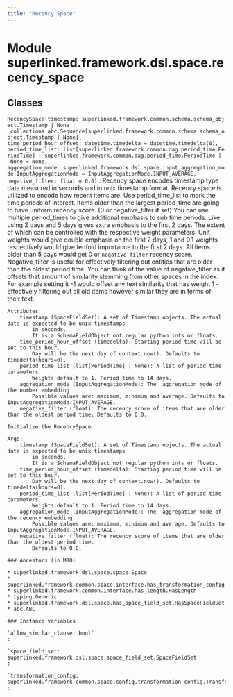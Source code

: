 ```yaml
---
title: "Recency Space"
---
```


Module superlinked.framework.dsl.space.recency_space
====================================================

Classes
-------

`RecencySpace(timestamp: superlinked.framework.common.schema.schema_object.Timestamp | None | collections.abc.Sequence[superlinked.framework.common.schema.schema_object.Timestamp | None], time_period_hour_offset: datetime.timedelta = datetime.timedelta(0), period_time_list: list[superlinked.framework.common.dag.period_time.PeriodTime] | superlinked.framework.common.dag.period_time.PeriodTime | None = None, aggregation_mode: superlinked.framework.dsl.space.input_aggregation_mode.InputAggregationMode = InputAggregationMode.INPUT_AVERAGE, negative_filter: float = 0.0)`
:   Recency space encodes timestamp type data measured in seconds and in unix timestamp format.
    Recency space is utilized to encode how recent items are. Use period_time_list
    to mark the time periods of interest.
    Items older than the largest period_time are going to have uniform recency score. (0 or negative_filter if set)
    You can use multiple period_times to give additional emphasis to sub time periods.
    Like using 2 days and 5 days gives extra emphasis to the first 2 days. The extent of which can be controlled with
    the respective weight parameters.
    Unit weights would give double emphasis on the first 2 days, 1 and 0.1 weights respectively
    would give tenfold importance to the first 2 days.
    All items older than 5 days would get 0 or `negative_filter` recency score.
    Negative_filter is useful for effectively filtering out entities that are older than the oldest period time.
    You can think of the value of negative_filter as it offsets that amount of similarity stemming from other
    spaces in the index. For example setting it -1 would offset any text similarity that has weight 1 - effectively
    filtering out all old items however similar they are in terms of their text.
    
    Attributes:
        timestamp (SpaceFieldSet): A set of Timestamp objects. The actual data is expected to be unix timestamps
            in seconds.
            It is a SchemaFieldObject not regular python ints or floats.
        time_period_hour_offset (timedelta): Starting period time will be set to this hour.
            Day will be the next day of context.now(). Defaults to timedelta(hours=0).
        period_time_list (list[PeriodTime] | None): A list of period time parameters.
            Weights default to 1. Period time to 14 days.
        aggregation_mode (InputAggregationMode): The  aggregation mode of the number embedding.
            Possible values are: maximum, minimum and average. Defaults to InputAggregationMode.INPUT_AVERAGE.
        negative_filter (float): The recency score of items that are older than the oldest period time. Defaults to 0.0.
    
    Initialize the RecencySpace.
    
    Args:
        timestamp (SpaceFieldSet): A set of Timestamp objects. The actual data is expected to be unix timestamps
            in seconds.
            It is a SchemaFieldObject not regular python ints or floats.
        time_period_hour_offset (timedelta): Starting period time will be set to this hour.
            Day will be the next day of context.now(). Defaults to timedelta(hours=0).
        period_time_list (list[PeriodTime] | None): A list of period time parameters.
            Weights default to 1. Period time to 14 days.
        aggregation_mode (InputAggregationMode): The  aggregation mode of the recency embedding.
            Possible values are: maximum, minimum and average. Defaults to InputAggregationMode.INPUT_AVERAGE.
        negative_filter (float): The recency score of items that are older than the oldest period time.
            Defaults to 0.0.

    ### Ancestors (in MRO)

    * superlinked.framework.dsl.space.space.Space
    * superlinked.framework.common.space.interface.has_transformation_config.HasTransformationConfig
    * superlinked.framework.common.interface.has_length.HasLength
    * typing.Generic
    * superlinked.framework.dsl.space.has_space_field_set.HasSpaceFieldSet
    * abc.ABC

    ### Instance variables

    `allow_similar_clause: bool`
    :

    `space_field_set: superlinked.framework.dsl.space.space_field_set.SpaceFieldSet`
    :

    `transformation_config: superlinked.framework.common.space.config.transformation_config.TransformationConfig[int, int]`
    :